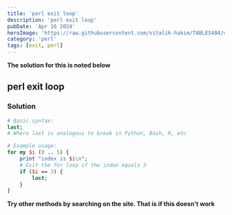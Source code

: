 ```yaml
---
title: 'perl exit loop'
description: 'perl exit loop'
pubDate: 'Apr 16 2024'
heroImage: 'https://raw.githubusercontent.com/vitalik-hakim/TABLES404/main/error_b/perl.png'
category: 'perl'
tags: [exit, perl]
---
```


**The solution for this is noted below**

## perl exit loop

### Solution

```perl
# Basic syntax:
last;
# Where last is analogous to break in Python, Bash, R, etc

# Example usage:
for my $i (0 .. 5) {
	print "index is $i\n";
    # Exit the for loop if the index equals 3
	if ($i == 3) {
		last;
    }
}
```

**Try other methods by searching on the site. That is if this doesn't work**
